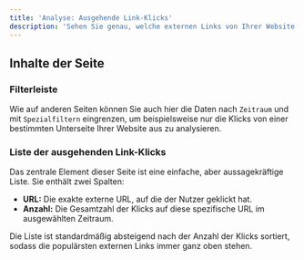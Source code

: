 ```yaml
---
title: 'Analyse: Ausgehende Link-Klicks'
description: 'Sehen Sie genau, welche externen Links von Ihrer Website aus geklickt werden, um Partner-Traffic oder Nutzerinteressen zu verfolgen.'
---
```



## Inhalte der Seite

### Filterleiste
Wie auf anderen Seiten können Sie auch hier die Daten nach `Zeitraum` und mit `Spezialfiltern` eingrenzen, um beispielsweise nur die Klicks von einer bestimmten Unterseite Ihrer Website aus zu analysieren.

### Liste der ausgehenden Link-Klicks
Das zentrale Element dieser Seite ist eine einfache, aber aussagekräftige Liste. Sie enthält zwei Spalten:

*   **URL:** Die exakte externe URL, auf die der Nutzer geklickt hat.
*   **Anzahl:** Die Gesamtzahl der Klicks auf diese spezifische URL im ausgewählten Zeitraum.

Die Liste ist standardmäßig absteigend nach der Anzahl der Klicks sortiert, sodass die populärsten externen Links immer ganz oben stehen.